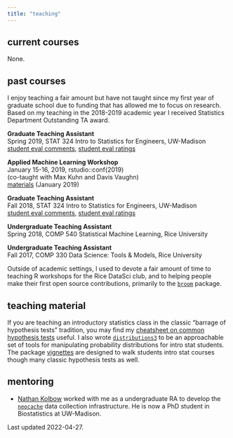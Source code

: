 ```yaml
---
title: "teaching"
---
```


## current courses

None.

## past courses

I enjoy teaching a fair amount but have not taught since my first year of graduate school due to funding that has allowed me to focus on research. Based on my teaching in the 2018-2019 academic year I received Statistics Department Outstanding TA award.

**Graduate Teaching Assistant**  
Spring 2019, STAT 324  Intro to Statistics for Engineers, UW-Madison  
[student eval comments](evals/s19-stat324-comments.pdf), [student eval ratings](evals/s19-stat324-ratings.pdf)

**Applied Machine Learning Workshop**  
January 15-16, 2019, rstudio::conf(2019)  
(co-taught with Max Kuhn and Davis Vaughn)  
[materials](https://github.com/topepo/rstudio-conf-2019) (January 2019)

**Graduate Teaching Assistant**  
Fall 2018, STAT 324  Intro to Statistics for Engineers, UW-Madison  
[student eval comments](evals/f18-stat324-comments.pdf), [student eval ratings](evals/f18-stat324-ratings.pdf)

**Undergraduate Teaching Assistant**  
Spring 2018, COMP 540 Statistical Machine Learning, Rice University

**Undergraduate Teaching Assistant**  
Fall 2017, COMP 330 Data Science: Tools & Models, Rice University

Outside of academic settings, I used to devote a fair amount of time to teaching R workshops for the Rice DataSci club, and to helping people make their first open source contributions, primarily to the [`broom`](https://broom.tidymodels.org/) package.

## teaching material

If you are teaching an introductory statistics class in the classic "barrage of hypothesis tests" tradition, you may find my [cheatsheet on common hypothesis tests](https://github.com/alexpghayes/classic-stats-formulas) useful. I also wrote [`distributions3`](https://alexpghayes.github.io/distributions3/dev/) to be an approachable set of tools for manipulating probability distributions for intro stat students. The package [vignettes](https://alexpghayes.github.io/distributions3/dev/articles/) are designed to walk students intro stat courses though many classic hypothesis tests as well.

## mentoring

- [Nathan Kolbow](https://wid.wisc.edu/people/nathan-kolbow/) worked with me as a undergraduate RA to develop the [`neocache`](https://github.com/alexpghayes/neocache) data collection infrastructure. He is now a PhD student in Biostatistics at UW-Madison.

Last updated 2022-04-27.